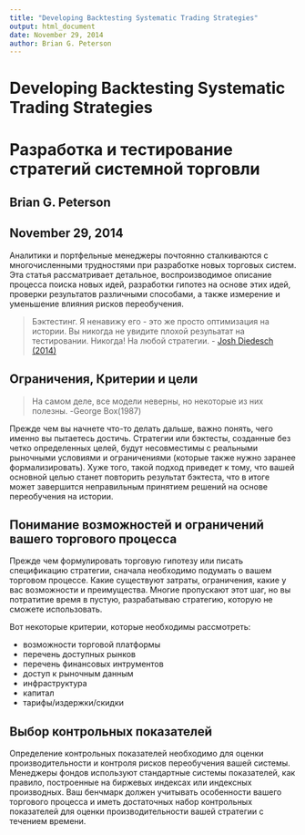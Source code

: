 ```yaml
---
title: "Developing Backtesting Systematic Trading Strategies"
output: html_document
date: November 29, 2014
author: Brian G. Peterson
---
```


# Developing Backtesting Systematic Trading Strategies
# Разработка и тестирование стратегий системной торговли
## Brian G. Peterson
## November 29, 2014

Аналитики и портфельные менеджеры почтоянно сталкиваются с многочисленными трудностями при разработке новых торговых систем. Эта статья рассматривает детальное, воспроизводимое описание процесса поиска новых идей, разработки гипотез на основе этих идей, проверки результатов различными способами, а также измерение и уменьшение влияния рисков переобучения.

> Бэктестинг.  Я ненавижу его -  это же просто оптимизация на истории. Вы никогда не увидите плохой резульатат на тестировании. Никогда! На любой стратегии. - [Josh Diedesch (2014)](http://www.ai-cio.com/channel/RISK-MANAGEMENT/The-Backtesting-Crisis/)

## Ограничения, Критерии и цели

> На самом деле, все модели неверны, но некоторые из них полезны. -George Box(1987)

Прежде чем вы начнете что-то делать дальше, важно понять, чего именно вы пытаетесь достичь. Стратегии или бэктесты, созданные без четко определенных целей, будут несовместимы с реальными рыночными условиями и ограничениями (которые также нужно заранее формализировать). Хуже того, такой подход приведет к тому, что вашей основной целью станет повторить результат бэктеста, что в итоге может завершится неправильным принятием решений на основе переобучения на истории.


## Понимание возможностей и ограничений вашего торгового процесса

Прежде чем формулировать торговую гипотезу или писать спецификацию стратегии, сначала необходимо подумать о вашем торговом процессе. Какие существуют затраты, ограничения, какие у вас возможности и преимущества. Многие пропускают этот шаг, но вы потратитие время в пустую, разрабатываю стратегию, которую не сможете использовать.

Вот некоторые критерии, которые необходимы рассмотреть:

+ возможности торговой платформы
+ перечень доступных рынков
+ перечень финансовых интрументов
+ доступ к рыночным данным
+ инфраструктура
+ капитал
+ тарифы/издержки/скидки

## Выбор контрольных показателей

Определение контрольных показателей необходимо для оценки производительности и контроля рисков переобучения вашей системы. Менеджеры фондов используют стандартные системы показателей, как правило, построенные на биржевых индексах или индексных производных. Ваш бенчмарк должен учитывать особенности вашего торгового процесса и иметь достаточных набор контрольных показателей для оценки производительности вашей стратегии с течением времени.

## 
